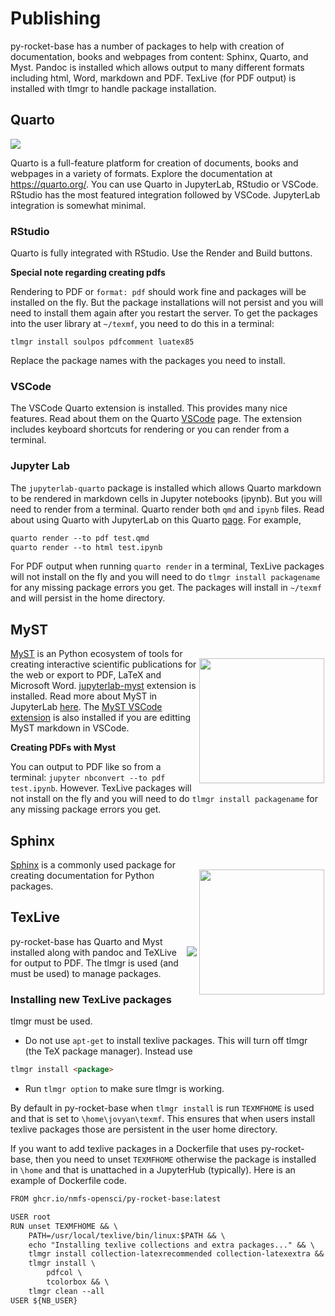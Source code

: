 # Publishing

py-rocket-base has a number of packages to help with creation of documentation, books and webpages from content: Sphinx, Quarto, and Myst. Pandoc is installed which allows output to many different formats including html, Word, markdown and PDF. TexLive (for PDF output) is installed with tlmgr to handle package installation.

## Quarto

![](assets/quarto-illustration.png)

Quarto is a full-feature platform for creation of documents, books and webpages in a variety of formats. Explore the documentation at [https://quarto.org/](https://quarto.org/). You can use Quarto in JupyterLab, RStudio or VSCode. RStudio has the most featured integration followed by VSCode. JupyterLab integration is somewhat minimal.

### RStudio

Quarto is fully integrated with RStudio. Use the Render and Build buttons.

**Special note regarding creating pdfs**

Rendering to PDF or `format: pdf` should work fine and packages will be installed on the fly. But the package installations will not persist and you will need to install them again after you restart the server.  To get the packages into the user library at `~/texmf`, you need to do this in a terminal:
```
tlmgr install soulpos pdfcomment luatex85
```
Replace the package names with the packages you need to install.

### VSCode

The VSCode Quarto extension is installed. This provides many nice features. Read about them on the Quarto [VSCode](https://quarto.org/docs/tools/vscode.html) page. The extension includes keyboard shortcuts for rendering or you can render from a terminal.

### Jupyter Lab

The `jupyterlab-quarto` package is installed which allows Quarto markdown to be rendered in markdown cells in Jupyter notebooks (ipynb). But you will need to render from a terminal. Quarto render both `qmd` and `ipynb` files. Read about using Quarto with JupyterLab on this Quarto [page](https://quarto.org/docs/tools/jupyter-lab.html). For example,

```markdown
quarto render --to pdf test.qmd
quarto render --to html test.ipynb
```

For PDF output when running `quarto render` in a terminal, TexLive packages will not install on the fly and you will need to do `tlmgr install packagename` for any missing package errors you get. The packages will install in `~/texmf` and will persist in the home directory.

## MyST

<div>
<div style="float: right; position: relative; top: 0px; padding: 2px;">
![](assets/myst.svg){width=200px}
</div>

[MyST](https://mystmd.org/) is an Python ecosystem of tools for creating interactive scientific publications for the web or export to PDF, LaTeX and Microsoft Word. [jupyterlab-myst](https://jupyter-book.github.io/jupyterlab-myst/) extension is installed. Read more about MyST in JupyterLab [here](https://mystmd.org/guide/quickstart-jupyter-lab-myst). The [MyST VSCode extension](https://marketplace.visualstudio.com/items?itemName=ExecutableBookProject.myst-highlight) is also installed if you are editting MyST markdown in VSCode.
</div>

**Creating PDFs with Myst**

You can output to PDF like so from a terminal: `jupyter nbconvert --to pdf test.ipynb`.
However. TexLive packages will not install on the fly and you will need to do `tlmgr install packagename` for any missing package errors you get.

## Sphinx

<div>
<div style="float: right; position: relative; top: 0px; padding: 2px;">
![](assets/sphinx.png){width=200px}
</div>

[Sphinx](https://www.sphinx-doc.org/en/master/) is a commonly used package for creating documentation for Python packages.
</div>

## TexLive

<div>
<div style="float: right; position: relative; top: 0px; padding: 2px;">
![](assets/texlive.png)
</div>

py-rocket-base has Quarto and Myst installed along with pandoc and TeXLive for output to PDF. The tlmgr is used (and must be used) to manage packages. 

</div>


### Installing new TexLive packages

tlmgr must be used.

* Do not use `apt-get` to install texlive packages. This will turn off tlmgr (the TeX package manager). Instead use
```markdown
tlmgr install <package>
```
* Run `tlmgr option` to make sure tlmgr is working.

By default in py-rocket-base when `tlmgr install` is run `TEXMFHOME` is used and that is set to `\home\jovyan\texmf`. This ensures that when users install texlive packages those are persistent in the user home directory.

If you want to add texlive packages in a Dockerfile that uses py-rocket-base, then you need to unset `TEXMFHOME` otherwise the package is installed in `\home` and that is unattached in a JupyterHub (typically). Here is an example of Dockerfile code.
```markdown
FROM ghcr.io/nmfs-opensci/py-rocket-base:latest

USER root
RUN unset TEXMFHOME && \
    PATH=/usr/local/texlive/bin/linux:$PATH && \
    echo "Installing texlive collections and extra packages..." && \
    tlmgr install collection-latexrecommended collection-latexextra && \
    tlmgr install \
        pdfcol \
        tcolorbox && \
    tlmgr clean --all
USER ${NB_USER}
```

